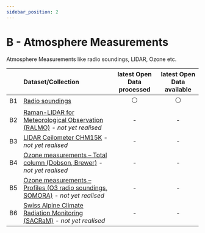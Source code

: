 ```yaml
---
sidebar_position: 2
---
```


# B - Atmosphere Measurements

Atmosphere Measurements like radio soundings, LIDAR, Ozone etc.

|    | Dataset/Collection | latest Open Data processed | latest Open Data available |
|:-----:|:-----|:-----:|:-----:|
| B1 | [Radio soundings](b-data-atmosphere/b1-radio-sounding) | ⚪ | ⚪ |
| B2 | [Raman-LIDAR for Meteorological Observation (RALMO)](b-data-atmosphere/b2-ralmo) *- not yet realised* | - | - |
| B3 | [LIDAR Ceilometer CHM15K](b-data-atmosphere/b3-lidar-ceilometer-chm15k) *- not yet realised* | - | - |
| B4 | [Ozone measurements – Total column (Dobson, Brewer)](b-data-atmosphere/b4-ozone-measurements-total-column) *- not yet realised* | - | - |
| B5 | [Ozone measurements – Profiles (O3 radio soundings, SOMORA)](b-data-atmosphere/b5-ozone-measurements-profiles) *- not yet realised* | - | - |
| B6 | [Swiss Alpine Climate Radiation Monitoring (SACRaM)](b-data-atmosphere/b6-sacram) *- not yet realised* | - | - |
